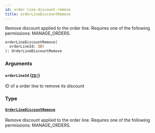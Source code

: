 ```yaml
---
id: order-line-discount-remove
title: orderLineDiscountRemove
---
```


Remove discount applied to the order line. Requires one of the following permissions: MANAGE_ORDERS.

```graphql
orderLineDiscountRemove(
  orderLineId: ID!
): OrderLineDiscountRemove

```

### Arguments

#### `orderLineId` ([`ID!`](../../../developer/api-reference/scalars/id))

ID of a order line to remove its discount

### Type

#### [`OrderLineDiscountRemove`](../../../developer/api-reference/objects/order-line-discount-remove)

Remove discount applied to the order line. Requires one of the following permissions: MANAGE_ORDERS.
